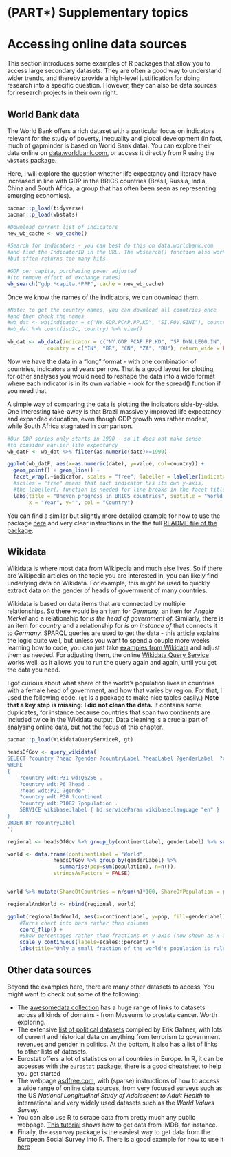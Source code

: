 # (PART\*) Supplementary topics {-}


# Accessing online data sources

This section introduces some examples of R packages that allow you to access large secondary datasets. They are often a good way to understand wider trends, and thereby provide a high-level justification for doing research into a specific question. However, they can also be data sources for research projects in their own right.


## World Bank data

The World Bank offers a rich dataset with a particular focus on indicators relevant for the study of poverty, inequality and global development (in fact, much of gapminder is based on World Bank data). You can explore their data online on [data.worldbank.com](https://data.worldbank.com), or access it directly from R using the `wbstats` package.

Here, I will explore the question whether life expectancy and literacy have increased in line with GDP in the BRICS countries (Brasil, Russia, India, China and South Africa, a group that has often been seen as representing emerging economies).

```r
pacman::p_load(tidyverse)
pacman::p_load(wbstats)
```


```r
#Download current list of indicators
new_wb_cache <- wb_cache()

#Search for indicators - you can best do this on data.worldbank.com 
#and find the IndicatorID in the URL. The wbsearch() function also works
#but often returns too many hits.

#GDP per capita, purchasing power adjusted 
#(to remove effect of exchange rates)
wb_search("gdp.*capita.*PPP", cache = new_wb_cache)

```

Once we know the names of the indicators, we can download them.

```r
#Note: to get the country names, you can download all countries once 
#and then check the names
#wb_dat <- wb(indicator = c("NY.GDP.PCAP.PP.KD", "SI.POV.GINI"), country = "all")
#wb_dat %>% count(iso2c, country) %>% view()            
                            
wb_dat <- wb_data(indicator = c("NY.GDP.PCAP.PP.KD", "SP.DYN.LE00.IN", "SE.TER.ENRR"), 
             country = c("IN", "BR", "CN", "ZA", "RU"), return_wide = FALSE)

```

Now we have the data in a "long" format - with one combination of countries, indicators and years per row. That is a good layout for plotting, for other analyses you would need to reshape the data into a wide format where each indicator is in its own variable - look for the spread() function if you need that.

A simple way of comparing the data is plotting the indicators side-by-side. One interesting take-away is that Brazil massively improved life expectancy and expanded education, even though  GDP growth was rather modest, while South Africa stagnated in comparison.

```r
#Our GDP series only starts in 1990 - so it does not make sense 
#to consider earlier life expectancy
wb_datF <- wb_dat %>% filter(as.numeric(date)>=1990)

ggplot(wb_datF, aes(x=as.numeric(date), y=value, col=country)) + 
  geom_point() + geom_line() + 
  facet_wrap(.~indicator, scales = "free", labeller = labeller(indicator = label_wrap_gen(25))) +
  #scales = "free" means that each indicator has its own y-axis, 
  #the labeller() function is needed for line breaks in the facet titles
  labs(title = "Uneven progress in BRICS countries", subtitle = "World Bank data", 
       x = "Year", y="", col = "Country")
```

You can find a similar but slightly more detailed example for how to use the package [here](https://cengel.github.io/gearup2016/worldbank.html) and very clear instructions in the the full [README file of the package](https://github.com/nset-ornl/wbstats/blob/master/README.md).


## Wikidata

Wikidata is where most data from Wikipedia and much else lives. So if there are Wikipedia articles on the topic you are interested in, you can likely find underlying data on Wikidata. For example, this might be used to quickly extract data on the gender of heads of government of many countries.

Wikidata is based on data items that are connected by multiple relationships. So there would be an item for *Germany*, an item for *Angela Merkel* and a relationship for *is the head of government of.* Similarly, there is an item for *country* and a relationship for *is an instance of* that connects it to *Germany.* SPARQL queries are used to get the data - this [article](https://towardsdatascience.com/a-brief-introduction-to-wikidata-bb4e66395eb1) explains the logic quite well, but unless you want to spend a couple more weeks learning how to code, you can just take [examples from Wikidata](https://www.wikidata.org/wiki/Wikidata:SPARQL_query_service/queries/examples) and adjust them as needed. For adjusting them, the online [Wikidata Query Service](https://query.wikidata.org/) works well, as it allows you to run the query again and again, until you get the data you need.

I got curious about what share of the world's population lives in countries with a female head of government, and how that varies by region. For that, I used the following code. (`gt` is a package to make nice tables easily.) **Note that a key step is missing: I did not clean the data.** It contains some duplicates, for instance because countries that span two continents are included twice in the Wikidata output. Data cleaning is a crucial part of analysing online data, but not the focus of this chapter. 

```r
pacman::p_load(WikidataQueryServiceR, gt)

headsOfGov <- query_wikidata('
SELECT ?country ?head ?gender ?countryLabel ?headLabel ?genderLabel  ?continentLabel ?governmentLabel ?population
WHERE
{
    ?country wdt:P31 wd:Q6256 .
    ?country wdt:P6 ?head .
    ?head wdt:P21 ?gender .  
    ?country wdt:P30 ?continent . 
    ?country wdt:P1082 ?population .
    SERVICE wikibase:label { bd:serviceParam wikibase:language "en" }
}
ORDER BY ?countryLabel
')

regional <- headsOfGov %>% group_by(continentLabel, genderLabel) %>% summarise(pop = sum(population), n = n()) %>% ungroup()

world <- data.frame(continentLabel = "World", 
               headsOfGov %>% group_by(genderLabel) %>%
                 summarise(pop=sum(population), n=n()), 
               stringsAsFactors = FALSE)


world %>% mutate(ShareOfCountries = n/sum(n)*100, ShareOfPopulation = pop/sum(pop)*100) %>% filter(genderLabel == "female") %>% select(ShareOfCountries, ShareOfPopulation) %>% round(1) %>% gt::gt() %>% gt::tab_header(title=gt::md("**Women rule**"), subtitle = "*Percent*")

regionalAndWorld <- rbind(regional, world)


```
```r
ggplot(regionalAndWorld, aes(x=continentLabel, y=pop, fill=genderLabel)) + geom_col(position="fill") + 
    #Turns chart into bars rather than columns
    coord_flip() +
    #Show percentages rather than fractions on y-axis (now shown as x-axis)
    scale_y_continuous(labels=scales::percent) +
    labs(title="Only a small fraction of the world's population is ruled by women", subtitle="Source: WikiData, February 2020", x="", y="Share of population", fill="Head of government")
```

## Other data sources

Beyond the examples here, there are many other datasets to access. You might want to check out some of the following:

* The [awesomedata collection](https://github.com/awesomedata/awesome-public-datasets) has a huge range of links to datasets across all kinds of domains - from Museums to prostate cancer. Worth exploring.
* The extensive [list of political datasets](https://github.com/erikgahner/PolData) compiled by Erik Gahner, with lots of current and historical data on anything from terrorism to government revenues and gender in politics. At the bottom, it also has a list of links to other lists of datasets.
* Eurostat offers a lot of statistics on all countries in Europe. In R, it can be accesses with the `eurostat` package; there is a  good [cheatsheet](https://github.com/rstudio/cheatsheets/raw/master/eurostat.pdf) to help you get started
* The webpage [asdfree.com](http://asdfree.com/), with (sparse) instructions of how to access a wide range of online data sources, from very focused surveys such as the US *National Longitudinal Study of Adolescent to Adult Health* to international and very widely used datasets such as the *World Values Survey.*
* You can also use R to scrape data from pretty much any public webpage. [This tutorial](https://www.analyticsvidhya.com/blog/2017/03/beginners-guide-on-web-scraping-in-r-using-rvest-with-hands-on-knowledge/) shows how to get data from IMDB, for instance.
* Finally, the `essurvey` package is the easiest way to get data from the European Social Survey into R. There is a good example for how to use it [here](https://ropensci.org/blog/2018/06/14/essurvey/)


